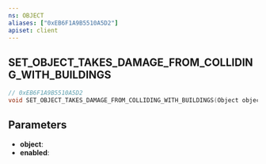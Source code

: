 ```yaml
---
ns: OBJECT
aliases: ["0xEB6F1A9B5510A5D2"]
apiset: client
---
```

## SET_OBJECT_TAKES_DAMAGE_FROM_COLLIDING_WITH_BUILDINGS

```c
// 0xEB6F1A9B5510A5D2
void SET_OBJECT_TAKES_DAMAGE_FROM_COLLIDING_WITH_BUILDINGS(Object object, BOOL enabled);
```


## Parameters
* **object**:
* **enabled**: